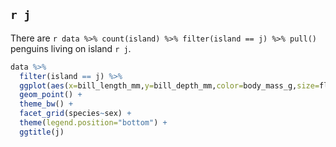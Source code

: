 ## `r j`

There are `r data %>% count(island) %>% filter(island == j) %>% pull()` penguins living on island `r j`.

```r

data %>% 
  filter(island == j) %>% 
  ggplot(aes(x=bill_length_mm,y=bill_depth_mm,color=body_mass_g,size=flipper_length_mm,shape =as_factor(year))) +
  geom_point() +
  theme_bw() +
  facet_grid(species~sex) +
  theme(legend.position="bottom") +
  ggtitle(j)
  
```

\newpage